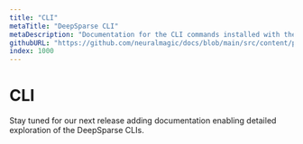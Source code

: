 ```yaml
---
title: "CLI"
metaTitle: "DeepSparse CLI"
metaDescription: "Documentation for the CLI commands installed with the DeepSparse engine enabling GPU-class performance on CPUs"
githubURL: "https://github.com/neuralmagic/docs/blob/main/src/content/products/deepsparse/cli.mdx"
index: 1000
---
```


# CLI

Stay tuned for our next release adding documentation enabling detailed exploration of the DeepSparse CLIs.
